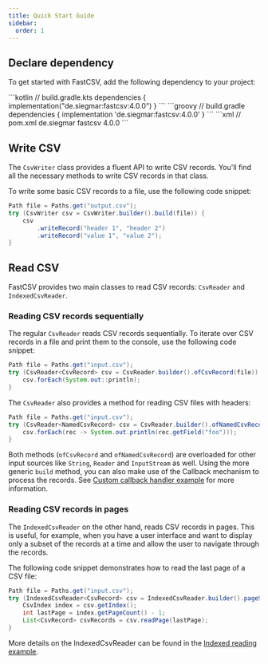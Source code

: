 ```yaml
---
title: Quick Start Guide
sidebar:
  order: 1
---
```



## Declare dependency

To get started with FastCSV, add the following dependency to your project:

<Tabs>
    <TabItem label="Gradle/Kotlin">
        ```kotlin
        // build.gradle.kts
        dependencies {
            implementation("de.siegmar:fastcsv:4.0.0")
        }
        ```
    </TabItem>
    <TabItem label="Gradle/Groovy">
        ```groovy
        // build.gradle
        dependencies {
            implementation 'de.siegmar:fastcsv:4.0.0'
        }
        ```
    </TabItem>
    <TabItem label="Maven">
        ```xml
        // pom.xml
        <dependency>
            <groupId>de.siegmar</groupId>
            <artifactId>fastcsv</artifactId>
            <version>4.0.0</version>
        </dependency>
        ```
    </TabItem>
</Tabs>

<LinkCard
    title="More examples"
    description="Check out the Maven Central Repository for examples on how to declare the dependency for even more build tools."
    href="https://central.sonatype.com/artifact/de.siegmar/fastcsv"
    target="_blank"
/>

## Write CSV

The `CsvWriter` class provides a fluent API to write CSV records.
You'll find all the necessary methods to write CSV records in that class.

To write some basic CSV records to a file, use the following code snippet:

```java
Path file = Paths.get("output.csv");
try (CsvWriter csv = CsvWriter.builder().build(file)) {
    csv
        .writeRecord("header 1", "header 2")
        .writeRecord("value 1", "value 2");
}
```

## Read CSV

FastCSV provides two main classes to read CSV records: `CsvReader` and `IndexedCsvReader`.

### Reading CSV records sequentially

The regular `CsvReader` reads CSV records sequentially.
To iterate over CSV records in a file and print them to the console, use the following code snippet:

```java "CsvRecord" ".ofCsvRecord(file)"
Path file = Paths.get("input.csv");
try (CsvReader<CsvRecord> csv = CsvReader.builder().ofCsvRecord(file)) {
    csv.forEach(System.out::println);
}
```

The `CsvReader` also provides a method for reading CSV files with headers:

```java "NamedCsvRecord" ".ofNamedCsvRecord(file)"
Path file = Paths.get("input.csv");
try (CsvReader<NamedCsvRecord> csv = CsvReader.builder().ofNamedCsvRecord(file)) {
    csv.forEach(rec -> System.out.println(rec.getField("foo")));
}
```

Both methods (`ofCsvRecord` and `ofNamedCsvRecord`) are overloaded for other input sources like `String`, `Reader`
and `InputStream` as well.
Using the more generic `build` method, you can also make use of the Callback mechanism to process the records. See
[Custom callback handler example](/guides/examples/custom-callback-handler/) for more information.

### Reading CSV records in pages

The `IndexedCsvReader` on the other hand, reads CSV records in pages. This is useful, for example,
when you have a user interface and want to display only a subset of the records at a time and allow the user
to navigate through the records.

The following code snippet demonstrates how to read the last page of a CSV file:

```java
Path file = Paths.get("input.csv");
try (IndexedCsvReader<CsvRecord> csv = IndexedCsvReader.builder().pageSize(10).ofCsvRecord(file)) {
    CsvIndex index = csv.getIndex();
    int lastPage = index.getPageCount() - 1;
    List<CsvRecord> csvRecords = csv.readPage(lastPage);
}
```

More details on the IndexedCsvReader can be found in the [Indexed reading example](/guides/examples/indexed-read/).
